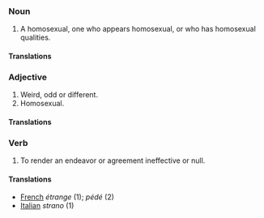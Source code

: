===Noun===

#A homosexual, one who appears homosexual, or who has homosexual qualities.

====Translations====
<!-- none yet -->

===Adjective===
#Weird, odd or different.
#Homosexual.

====Translations====
<!-- none yet -->

===Verb===
#To render an endeavor or agreement ineffective or null.

====Translations====
*[[French]] ''étrange'' (1); ''pédé'' (2) <!-- not verified -->
*[[Italian]] ''strano'' (1) <!-- not verified -->